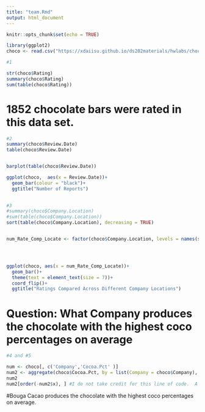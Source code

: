 ```yaml
---
title: "team.Rmd"
output: html_document
---
```


```r
knitr::opts_chunk$set(echo = TRUE)
```


```r
library(ggplot2)
choco <- read.csv("https://xdaiisu.github.io/ds202materials/hwlabs/choco.csv")
```

```r
#1

str(choco$Rating)
summary(choco$Rating)
sum(table(choco$Rating))


```
# 1852 chocolate bars were rated in this data set.

```r
#2
summary(choco$Review.Date)
table(choco$Review.Date) 


barplot(table(choco$Review.Date))

ggplot(choco,  aes(x = Review.Date))+
  geom_bar(colour = "black")+
  ggtitle("Number of Reports") 
  


```


```r
#3
#summary(choco$Company.Location)
#sum(table(choco$Company.Location))
sort(table(choco$Company.Location), decreasing = TRUE)


num_Rate_Comp_Locate <- factor(choco$Company.Location, levels = names(sort(table(choco$Company.Location))))




ggplot(choco, aes(x = num_Rate_Comp_Locate))+
  geom_bar()+
  theme(text = element_text(size = 7))+
  coord_flip()+
  ggtitle("Ratings Compared Across Different Company Locations")


```



# Question:  What Company produces the chocolate with the highest coco percentages on average
```r
#4 and #5

num <- choco[, c('Company','Cocoa.Pct' )]
num2 <- aggregate(choco$Cocoa.Pct, by = list(Company = choco$Company), data = choco, FUN = mean)
num2
num2[order(-num2$x), ] #I do not take credit for this line of code.  A fellow student on piazza help answer my question! 
```
#Bouga Cacao produces the chocolate with the highest coco percentages on average.